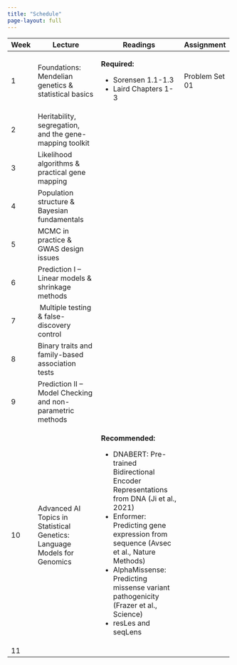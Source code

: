 ```yaml
---
title: "Schedule"
page-layout: full
---
```


+---------+--------------------------------------------------------------------------+-------------------------------------------------------------------------------------------+----------------+
| Week    | Lecture                                                                  | Readings                                                                                  | Assignment     |
+=========+==========================================================================+===========================================================================================+================+
| 1       | Foundations: Mendelian genetics & statistical basics                     | **Required:**                                                                             | Problem Set 01 |
|         |                                                                          |                                                                                           |                |
|         |                                                                          | -   Sorensen 1.1-1.3                                                                      |                |
|         |                                                                          | -   Laird Chapters 1-3                                                                    |                |
+---------+--------------------------------------------------------------------------+-------------------------------------------------------------------------------------------+----------------+
| 2       | Heritability, segregation, and the gene-mapping toolkit                  |                                                                                           |                |
+---------+--------------------------------------------------------------------------+-------------------------------------------------------------------------------------------+----------------+
| 3       | Likelihood algorithms & practical gene mapping                           |                                                                                           |                |
+---------+--------------------------------------------------------------------------+-------------------------------------------------------------------------------------------+----------------+
| 4       | Population structure & Bayesian fundamentals                             |                                                                                           |                |
+---------+--------------------------------------------------------------------------+-------------------------------------------------------------------------------------------+----------------+
| 5       | MCMC in practice & GWAS design issues                                    |                                                                                           |                |
+---------+--------------------------------------------------------------------------+-------------------------------------------------------------------------------------------+----------------+
| 6       | Prediction I – Linear models & shrinkage methods                         |                                                                                           |                |
+---------+--------------------------------------------------------------------------+-------------------------------------------------------------------------------------------+----------------+
| 7       |  Multiple testing & false-discovery control                              |                                                                                           |                |
+---------+--------------------------------------------------------------------------+-------------------------------------------------------------------------------------------+----------------+
| 8       | Binary traits and family-based association tests                         |                                                                                           |                |
+---------+--------------------------------------------------------------------------+-------------------------------------------------------------------------------------------+----------------+
| 9       | Prediction II – Model Checking and non-parametric methods                |                                                                                           |                |
+---------+--------------------------------------------------------------------------+-------------------------------------------------------------------------------------------+----------------+
| 10      | Advanced AI Topics in Statistical Genetics: Language Models for Genomics | **Recommended:**                                                                          |                |
|         |                                                                          |                                                                                           |                |
|         |                                                                          | -   DNABERT: Pre-trained Bidirectional Encoder Representations from DNA (Ji et al., 2021) |                |
|         |                                                                          | -   Enformer: Predicting gene expression from sequence (Avsec et al., Nature Methods)     |                |
|         |                                                                          | -   AlphaMissense: Predicting missense variant pathogenicity (Frazer et al., Science)     |                |
|         |                                                                          | -   resLes and seqLens                                                                    |                |
+---------+--------------------------------------------------------------------------+-------------------------------------------------------------------------------------------+----------------+
| 11      |                                                                          |                                                                                           |                |
+---------+--------------------------------------------------------------------------+-------------------------------------------------------------------------------------------+----------------+